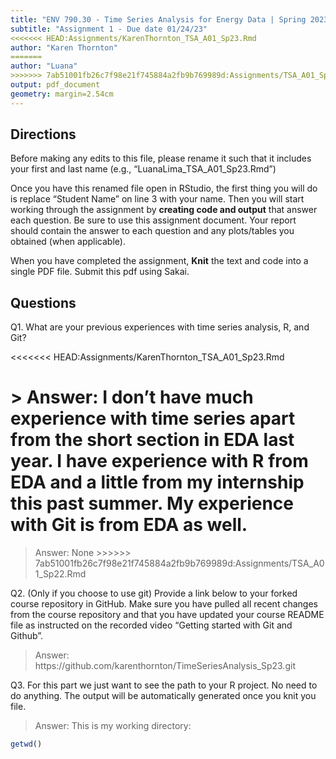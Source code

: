 ```yaml
---
title: "ENV 790.30 - Time Series Analysis for Energy Data | Spring 2023"
subtitle: "Assignment 1 - Due date 01/24/23"
<<<<<<< HEAD:Assignments/KarenThornton_TSA_A01_Sp23.Rmd
author: "Karen Thornton"
=======
author: "Luana"
>>>>>>> 7ab51001fb26c7f98e21f745884a2fb9b769989d:Assignments/TSA_A01_Sp22.Rmd
output: pdf_document
geometry: margin=2.54cm
---
```


## Directions

Before making any edits to this file, please rename it such that it includes your first and last name (e.g., "LuanaLima_TSA_A01_Sp23.Rmd")

Once you have this renamed file open in RStudio, the first thing you will do is replace "Student Name" on line 3 with your name. 
Then you will start working through the assignment by  **creating code and output** that answer each question. Be sure to use this assignment document. Your report should contain the answer to each question and any plots/tables you obtained (when applicable).

When you have completed the assignment, **Knit** the text and code into a single PDF file.  Submit this pdf using Sakai. 

## Questions

Q1. What are your previous experiences with time series analysis, R, and Git? 

<<<<<<< HEAD:Assignments/KarenThornton_TSA_A01_Sp23.Rmd

> Answer: I don't have much experience with time series apart from the short section in EDA last year. I have experience with R from EDA and a little from my internship this past summer. My experience with Git is from EDA as well. 
=======
> Answer: None
>>>>>>> 7ab51001fb26c7f98e21f745884a2fb9b769989d:Assignments/TSA_A01_Sp22.Rmd


Q2. (Only if you choose to use git) Provide a link below to your forked course repository in GitHub. Make sure you have pulled all recent changes from the course repository and that you have updated your course README file as instructed on the recorded video "Getting started with Git and Github". 

> Answer: https://github.com/karenthornton/TimeSeriesAnalysis_Sp23.git


Q3. For this part we just want to see the path to your R project. No need to do anything. The output will be automatically generated once you knit you file. 

> Answer: This is my working directory:

```r
getwd()
````


